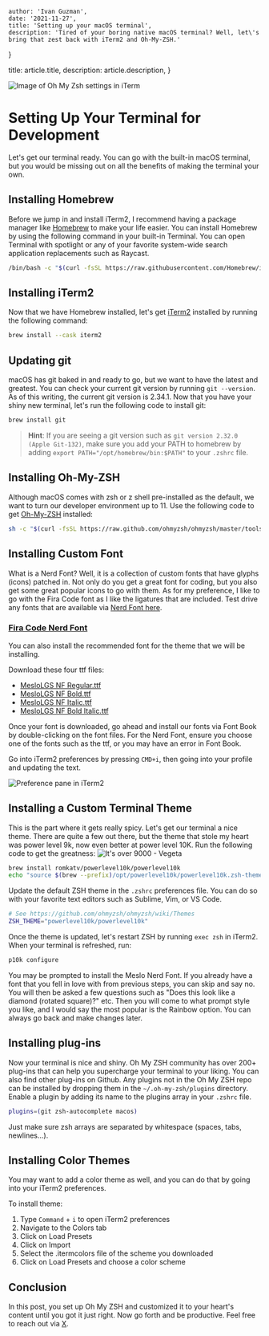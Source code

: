 
    author: 'Ivan Guzman',
    date: '2021-11-27',
    title: 'Setting up your macOS terminal',
    description: 'Tired of your boring native macOS terminal? Well, let\'s bring that zest back with iTerm2 and Oh-My-ZSH.'
}

  title: article.title,
  description: article.description,
}


<Image src={ohMyZsh} alt="Image of Oh My Zsh settings in iTerm" />


# Setting Up Your Terminal for Development

Let's get our terminal ready. You can go with the built-in macOS terminal, but you would be missing out on all the benefits of making the terminal your own.

## Installing Homebrew

Before we jump in and install iTerm2, I recommend having a package manager like [Homebrew](https://brew.sh/) to make your life easier. You can install Homebrew by using the following command in your built-in Terminal. You can open Terminal with spotlight or any of your favorite system-wide search application replacements such as Raycast.

```bash
/bin/bash -c "$(curl -fsSL https://raw.githubusercontent.com/Homebrew/install/HEAD/install.sh)"
```

## Installing iTerm2

Now that we have Homebrew installed, let's get [iTerm2](https://iterm2.com/) installed by running the following command:

```bash
brew install --cask iterm2
```

## Updating git

macOS has git baked in and ready to go, but we want to have the latest and greatest. You can check your current git version by running `git --version`. As of this writing, the current git version is 2.34.1. Now that you have your shiny new terminal, let's run the following code to install git:

```bash
brew install git
```

> **Hint**: If you are seeing a git version such as `git version 2.32.0 (Apple Git-132)`, make sure you add your PATH to homebrew by adding `export PATH="/opt/homebrew/bin:$PATH"` to your `.zshrc` file.

## Installing Oh-My-ZSH

Although macOS comes with zsh or z shell pre-installed as the default, we want to turn our developer environment up to 11. Use the following code to get [Oh-My-ZSH](https://ohmyz.sh/) installed:

```bash
sh -c "$(curl -fsSL https://raw.github.com/ohmyzsh/ohmyzsh/master/tools/install.sh)"
```

## Installing Custom Font

What is a Nerd Font? Well, it is a collection of custom fonts that have glyphs (icons) patched in. Not only do you get a great font for coding, but you also get some great popular icons to go with them. As for my preference, I like to go with the Fira Code font as I like the ligatures that are included. Test drive any fonts that are available via [Nerd Font here](https://www.nerdfonts.com/font-downloads).

### [Fira Code Nerd Font](https://github.com/ryanoasis/nerd-fonts/releases/download/v2.1.0/FiraCode.zip)

You can also install the recommended font for the theme that we will be installing.

Download these four ttf files:
- [MesloLGS NF Regular.ttf](https://github.com/romkatv/powerlevel10k-media/raw/master/MesloLGS%20NF%20Regular.ttf)
- [MesloLGS NF Bold.ttf](https://github.com/romkatv/powerlevel10k-media/raw/master/MesloLGS%20NF%20Bold.ttf)
- [MesloLGS NF Italic.ttf](https://github.com/romkatv/powerlevel10k-media/raw/master/MesloLGS%20NF%20Italic.ttf)
- [MesloLGS NF Bold Italic.ttf](https://github.com/romkatv/powerlevel10k-media/raw/master/MesloLGS%20NF%20Bold%20Italic.ttf)

Once your font is downloaded, go ahead and install our fonts via Font Book by double-clicking on the font files. For the Nerd Font, ensure you choose one of the fonts such as the ttf, or you may have an error in Font Book.

Go into iTerm2 preferences by pressing `CMD+i`, then going into your profile and updating the text.

<Image src={preferencPane} alt="Preference pane in iTerm2" />

## Installing a Custom Terminal Theme

This is the part where it gets really spicy. Let's get our terminal a nice theme. There are quite a few out there, but the theme that stole my heart was power level 9k, now even better at power level 10K. Run the following code to get the greatness:
<Image src={over9000} alt="It's over 9000 - Vegeta" />


```bash
brew install romkatv/powerlevel10k/powerlevel10k
echo "source $(brew --prefix)/opt/powerlevel10k/powerlevel10k.zsh-theme" >>~/.zshrc
```

Update the default ZSH theme in the `.zshrc` preferences file. You can do so with your favorite text editors such as Sublime, Vim, or VS Code. 

```bash
# See https://github.com/ohmyzsh/ohmyzsh/wiki/Themes
ZSH_THEME="powerlevel10k/powerlevel10k"
```

Once the theme is updated, let's restart ZSH by running `exec zsh` in iTerm2. When your terminal is refreshed, run:

```bash
p10k configure
```

You may be prompted to install the Meslo Nerd Font. If you already have a font that you fell in love with from previous steps, you can skip and say no. You will then be asked a few questions such as "Does this look like a diamond (rotated square)?" etc. Then you will come to what prompt style you like, and I would say the most popular is the Rainbow option. You can always go back and make changes later.

## Installing plug-ins

Now your terminal is nice and shiny. Oh My ZSH community has over 200+ plug-ins that can help you supercharge your terminal to your liking. You can also find other plug-ins on Github. Any plugins not in the Oh My ZSH repo can be installed by dropping them in the `~/.oh-my-zsh/plugins` directory. Enable a plugin by adding its name to the plugins array in your `.zshrc` file. 

```bash
plugins=(git zsh-autocomplete macos)
```

Just make sure zsh arrays are separated by whitespace (spaces, tabs, newlines...).

## Installing Color Themes

You may want to add a color theme as well, and you can do that by going into your iTerm2 preferences.

To install theme:
1. Type `Command` + `i` to open iTerm2 preferences
2. Navigate to the Colors tab
3. Click on Load Presets
4. Click on Import
5. Select the .itermcolors file of the scheme you downloaded
6. Click on Load Presets and choose a color scheme

## Conclusion

In this post, you set up Oh My ZSH and customized it to your heart's content until you got it just right. Now go forth and be productive. Feel free to reach out via [X](https://x.com/inadequate_Dev).
